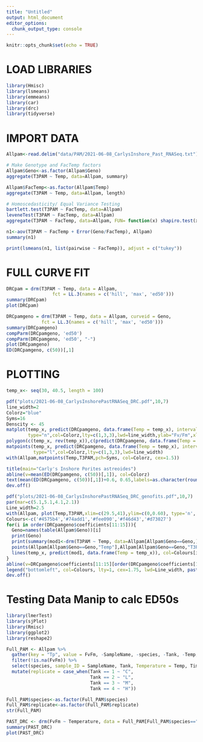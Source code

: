 ```yaml
---
title: "Untitled"
output: html_document
editor_options: 
  chunk_output_type: console
---
```


```r
knitr::opts_chunk$set(echo = TRUE)
```

# LOAD LIBRARIES #
```r
library(Hmisc)
library(lsmeans)
library(emmeans)
library(car)
library(drc)
library(tidyverse)
```

# IMPORT DATA #
```r
Allpam<-read.delim("data/PAM/2021-06-08_CarlysInshore_Past_RNASeq.txt")

# Make Genotype and FacTemp factors 
Allpam$Geno<-as.factor(Allpam$Geno)
aggregate(T3PAM ~ Temp, data=Allpam, summary)

Allpam$FacTemp<-as.factor(Allpam$Temp)
aggregate(T3PAM ~ Temp, data=Allpam, length)

# Homoscedasticity/ Equal Variance Testing 
bartlett.test(T3PAM ~ FacTemp, data=Allpam)
leveneTest(T3PAM ~ FacTemp, data=Allpam)
aggregate(T3PAM ~ FacTemp, data=Allpam, FUN= function(x) shapiro.test(x)$p.value)

n1<-aov(T3PAM ~ FacTemp + Error(Geno/FacTemp), Allpam)
summary(n1)

print(lsmeans(n1, list(pairwise ~ FacTemp)), adjust = c("tukey"))
```

# FULL CURVE FIT #
```r
DRCpam = drm(T3PAM ~ Temp, data = Allpam,
                 fct = LL.3(names = c('hill', 'max', 'ed50')))
summary(DRCpam)
plot(DRCpam)

DRCpamgeno = drm(T3PAM ~ Temp, data = Allpam, curveid = Geno,
             fct = LL.3(names = c('hill', 'max', 'ed50')))
summary(DRCpamgeno)
compParm(DRCpamgeno, 'ed50')
compParm(DRCpamgeno, 'ed50', "-")
plot(DRCpamgeno)
ED(DRCpamgeno, c(50))[,1]
```

# PLOTTING #
```r
temp_x<- seq(30, 40.5, length = 100)

pdf("plots/2021-06-08_CarlysInshorePastRNASeq_DRC.pdf",10,7)
line_width=2
Colorz="blue"
Syms=16
Denscity <- 45
matplot(temp_x, predict(DRCpamgeno, data.frame(Temp = temp_x), interval="confidence"),
        type="n",col=Colorz,lty=c(1,3,3),lwd=line_width,ylab="Fv/Fm",xlab="Temperature °C", xlim=c(29.5,41),ylim=c(0,0.65), cex.axis=1.5, cex.lab=1.5)
polygon(c(temp_x, rev(temp_x)),c(predict(DRCpamgeno, data.frame(Temp = temp_x), interval="confidence")[,2],rev(predict(DRCpamgeno, data.frame(Temp = temp_x), interval="confidence")[,3])), col=Colorz, density = Denscity)
matpoints(temp_x, predict(DRCpamgeno, data.frame(Temp = temp_x), interval="confidence"),
          type="l",col=Colorz,lty=c(1,3,3),lwd=line_width)
with(Allpam,matpoints(Temp,T3PAM,pch=Syms, col=Colorz, cex=1.5))

title(main="Carly's Inshore Porites astreoides")
abline(v=mean(ED(DRCpamgeno, c(50))[,1]), col=Colorz)
text(mean(ED(DRCpamgeno, c(50))[,1])+0.6, 0.65,labels=as.character(round(mean(ED(DRCpamgeno, c(50))[,1]), digits=2)),col=Colorz, cex=1.5)
dev.off()

pdf("plots/2021-06-08_CarlysInshorePastRNASeq_DRC_genofits.pdf",10,7)
par(mar=c(5.1,5.1,4.1,2.1))
Line_width=2.5
with(Allpam, plot(Temp,T3PAM,xlim=c(29.5,41),ylim=c(0,0.60), type='n', cex.axis=2.5, cex.lab=2.5, ylab="Fv/Fm", xlab="Temperature °C"))
Colours<-c('#4575b4','#74add1','#fee090','#f46d43','#d73027')
for(i in order(DRCpamgeno$coefficients[11:15])){
  Geno=names(table(Allpam$Geno))[i]
  print(Geno)
  print(summary(mod1<-drm(T3PAM ~ Temp, data=Allpam[Allpam$Geno==Geno,],fct = LL.3(names = c('hill', 'max', 'ed50')))))
  points(Allpam[Allpam$Geno==Geno,"Temp"],Allpam[Allpam$Geno==Geno,"T3PAM"], col=Colours[i], pch=16)
  lines(temp_x, predict(mod1, data.frame(Temp = temp_x)), col=Colours[i], lwd=Line_width)
}
abline(v=DRCpamgeno$coefficients[11:15][order(DRCpamgeno$coefficients[11:15])], col=Colours, lwd=Line_width)
legend("bottomleft", col=Colours, lty=1, cex=1.75, lwd=Line_width, paste0(names(DRCpamgeno$coefficients)[11:15][order(DRCpamgeno$coefficients[11:15])],": ",round(DRCpamgeno$coefficients[11:15][order(DRCpamgeno$coefficients[11:15])], digits=2)))
dev.off()
```


# Testing Data Manip to calc ED50s
```r
library(lmerTest)
library(sjPlot)
library(Rmisc)
library(ggplot2)
library(reshape2)

Full_PAM <- Allpam %>%
  gather(key = "Tp", value = FvFm, -SampleName, -species, -Tank, -Temp, -Geno, -Timepoint, -FacTemp) %>%
  filter(!is.na(FvFm)) %>%
  select(species, sample_ID = SampleName, Tank, Temperature = Temp, Timepoint, FvFm) %>%
  mutate(replicate = case_when(Tank == 1 ~ "C",
                               Tank == 2 ~ "L",
                               Tank == 3 ~ "M",
                               Tank == 4 ~ "H"))

Full_PAM$species<-as.factor(Full_PAM$species)
Full_PAM$replicate<-as.factor(Full_PAM$replicate)
str(Full_PAM)

PAST_DRC <- drm(FvFm ~ Temperature, data = Full_PAM[Full_PAM$species=="Past",], curveid=sample_ID, fct = LL.3())
summary(PAST_DRC)
plot(PAST_DRC)




```





